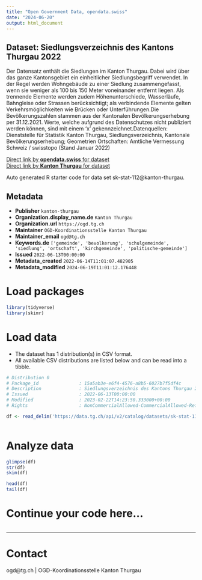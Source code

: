 ```yaml
---
title: "Open Government Data, opendata.swiss"
date: "2024-06-20"
output: html_document
---
```


## Dataset: Siedlungsverzeichnis des Kantons Thurgau 2022

Der Datensatz enthält die Siedlungen im Kanton Thurgau. Dabei wird über das ganze Kantonsgebiet ein einheitlicher Siedlungsbegriff verwendet. In der Regel werden Wohngebäude zu einer Siedlung zusammengefasst, wenn sie weniger als 100 bis 150 Meter voneinander entfernt liegen. Als trennende Elemente werden zudem Höhenunterschiede, Wasserläufe, Bahngleise oder Strassen berücksichtigt; als verbindende Elemente gelten Verkehrsmöglichkeiten wie Brücken oder Unterführungen.Die Bevölkerungszahlen stammen aus der Kantonalen Bevölkerungserhebung per 31.12.2021. Werte, welche aufgrund des Datenschutzes nicht publiziert werden können, sind mit einem 'x' gekennzeichnet.Datenquellen: Dienststelle für Statistik Kanton Thurgau, Siedlungsverzeichnis, Kantonale Bevölkerungserhebung; Geometrien Ortschaften: Amtliche Vermessung Schweiz / swisstopo (Stand Januar 2022)

[Direct link by **opendata.swiss** for dataset](https://opendata.swiss/de/dataset/siedlungsverzeichnis-des-kantons-thurgau-2022)<br>
[Direct link by **Kanton Thurgau** for dataset](https://data.tg.ch/explore/dataset/sk-stat-112/)

Auto generated R starter code for data set sk-stat-112@kanton-thurgau.

## Metadata

- **Publisher** `kanton-thurgau`
- **Organization.display_name.de** `Kanton Thurgau`
- **Organization.url** `https://ogd.tg.ch`
- **Maintainer** `OGD-Koordinationsstelle Kanton Thurgau`
- **Maintainer_email** `ogd@tg.ch`
- **Keywords.de** `['gemeinde', 'bevolkerung', 'schulgemeinde', 'siedlung', 'ortschaft', 'kirchgemeinde', 'politische-gemeinde']`
- **Issued** `2022-06-13T00:00:00`
- **Metadata_created** `2022-06-14T11:01:07.482905`
- **Metadata_modified** `2024-06-19T11:01:12.176448`


# Load packages

```r

library(tidyverse)
library(skimr)

```

# Load data

-   The dataset has 1 distribution(s) in CSV format.
-   All available CSV distributions are listed below and can be read into a tibble.

```r

# Distribution 0
# Package_id               : 15a5ab3e-e6f4-4576-a8b5-6027b7f5df4c
# Description              : Siedlungsverzeichnis des Kantons Thurgau 2022 (csv)
# Issued                   : 2022-06-13T00:00:00
# Modified                 : 2023-02-22T14:23:50.333000+00:00
# Rights                   : NonCommercialAllowed-CommercialAllowed-ReferenceRequired

df <- read_delim('https://data.tg.ch/api/v2/catalog/datasets/sk-stat-112/exports/csv')



```

# Analyze data

```r

glimpse(df)
str(df)
skim(df)

head(df)
tail(df)

```

# Continue your code here...

```r

```

------------------------------------------------------------------------

# Contact

ogd@tg.ch | OGD-Koordinationsstelle Kanton Thurgau
